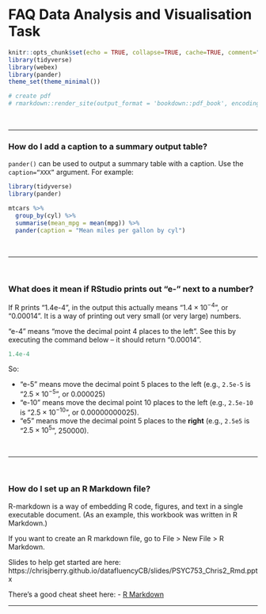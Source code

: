 # FAQ Data Analysis and Visualisation Task {#FAQ-assessment}


```r
knitr::opts_chunk$set(echo = TRUE, collapse=TRUE, cache=TRUE, comment=">", message=FALSE)
library(tidyverse)
library(webex)
library(pander)
theme_set(theme_minimal())

# create pdf
# rmarkdown::render_site(output_format = 'bookdown::pdf_book', encoding = 'UTF-8')
```


\

---

### How do I add a caption to a summary output table?

`pander()` can be used to output a summary table with a caption. Use the `caption=“XXX”` argument. For example:


```r
library(tidyverse)
library(pander)

mtcars %>% 
  group_by(cyl) %>% 
  summarise(mean_mpg = mean(mpg)) %>% 
  pander(caption = "Mean miles per gallon by cyl")

```


\

---


\

### What does it mean if RStudio prints out "e-" next to a number? {#e-meaning}

If R prints "1.4e-4", in the output this actually means "$1.4 \times 10^{-4}$", or "0.00014". It is a way of printing out very small (or very large) numbers.

"e-4" means "move the decimal point 4 places to the left". See this by executing the command below -- it should return "0.00014".


```r
1.4e-4
```

So:

- "e-5" means move the decimal point 5 places to the left (e.g., `2.5e-5` is "$2.5 \times 10^{-5}$", or 0.000025)
- "e-10" means move the decimal point 10 places to the left (e.g., `2.5e-10` is "$2.5 \times 10^{-10}$", or 0.00000000025).
- "e5" means move the decimal point 5 places to the **right** (e.g., `2.5e5` is "$2.5 \times 10^{5}$", 250000).


\

---

\

### How do I set up an R Markdown file?

R-markdown is a way of embedding R code, figures, and text in a single executable document. (As an example, this workbook was written in R Markdown.)

If you want to create an R markdown file, go to File > New File > R Markdown.

Slides to help get started are here: https://chrisjberry.github.io/datafluencyCB/slides/PSYC753_Chris2_Rmd.pptx

There's a good cheat sheet here:
- [R Markdown](https://github.com/rstudio/cheatsheets/raw/master/rmarkdown-2.0.pdf)


----



<!--



### Is it possible to have this workbook in PDF form?

Yes, a PDF version of this workbook (Building Models 1, 2, and Fitting Curves) is available to download here: https://github.com/chrisjberry/datafluencyCB/raw/master/docs/datafluencyCB.pdf

Note. Some formatting is lost (e.g., interactive exercises), so you are recommended to use the online version.


### How can I round numbers to X decimal places? 

The `round()` function can be used to round a number. For example, the command:

```r
round(3.14159, 2)
```

rounds 3.14159 to 2 decimal places.

We can combine `round` with commands from the `dplyr` package to round **all** of the numbers in a data frame to two decimal places in one go. 

First look at the built-in dataset `DNase`:

```r
DNase %>% head()
```

The columns `conc` and `density` contain numeric values that we may want to display to 2 decimal places.

We can achieve that using `mutate_if()` from the `dplyr` package, as follows:

```r
DNase %>% mutate_if(is.numeric, round, 2) 
```


**Explanation**: `mutate_if` will change the entry in the data frame **if** some condition is satisfied. In this case, if the entry is a number (i.e.,  `is.numeric`), it will apply `round` to it to `2` decimal places. (The column `Run` is not rounded because it is is an ordinal, rather than a numeric, variable.)

<div class='exercise'>
Try rounding the values in `DNase` to one decimal place.

`r hide("Show me")`
```r
DNase %>% mutate_if(is.numeric, round, 1) 
```
`r unhide()`

</div>



\

---

### Cheat sheets

Some handy cheat sheets for RStudio are located here: https://www.rstudio.com/resources/cheatsheets/

The following may be of particular use for topics from this module:

- [Data transformation with dplyr](https://github.com/rstudio/cheatsheets/raw/master/data-transformation.pdf)
- [Data visualisation with ggplot](https://github.com/rstudio/cheatsheets/raw/master/data-visualization-2.1.pdf)
- [R Markdown](https://github.com/rstudio/cheatsheets/raw/master/rmarkdown-2.0.pdf)


\

---






\

---

### How can I save a file from RStudio to my own hard drive/computer so I can submit it to the DLE?

If using R Studio through the university website (recommended) [rstudio.plymouth.ac.uk](https://rstudio.plymouth.ac.uk), you can save a file in the Files pane as follows:

- Tick the check box next to the file you want to save.
- Click the "More" button > Export. 
- You can then choose where to save the file on your computer.


-->

